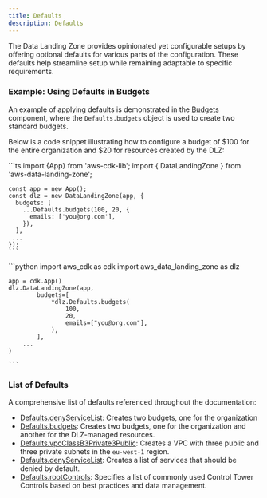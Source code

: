 ```yaml
---
title: Defaults
description: Defaults
---
```


The Data Landing Zone provides opinionated yet configurable setups by offering optional defaults for various
parts of the configuration. These defaults help streamline setup while remaining adaptable to specific requirements.

### Example: Using Defaults in Budgets

An example of applying defaults is demonstrated in the [Budgets](/components/account-management/budgets#defaults)
component, where the `Defaults.budgets` object is used to create two standard budgets.

Below is a code snippet illustrating how to configure a budget of $100 for the entire organization and $20 for
resources created by the DLZ:

<DualCode>
  <Fragment slot="ts">
    ```ts
    import {App} from 'aws-cdk-lib';
    import { DataLandingZone } from 'aws-data-landing-zone';

    const app = new App();
    const dlz = new DataLandingZone(app, {
      budgets: [
        ...Defaults.budgets(100, 20, {
          emails: ['you@org.com'],
        }),
      ],
     ...
    });
    ```
  </Fragment>
  <Fragment slot="python">
    ```python
    import aws_cdk as cdk
    import aws_data_landing_zone as dlz

    app = cdk.App()
    dlz.DataLandingZone(app,
            budgets=[
                *dlz.Defaults.budgets(
                    100,
                    20,
                    emails=["you@org.com"],
                ),
            ],
        ...
    )

    ```
  </Fragment>
</DualCode>

### List of Defaults

A comprehensive list of defaults referenced throughout the documentation:

- [Defaults.denyServiceList](/components/account-management/budgets#defaults): Creates two budgets, one for the organization
- [Defaults.budgets](/components/account-management/budgets#defaults): Creates two budgets, one for the organization
and another for the DLZ-managed resources.
- [Defaults.vpcClassB3Private3Public](/components/networking/vpcs#defaults): Creates a VPC with three public and three
private subnets in the `eu-west-1` region.
- [Defaults.denyServiceList](/components/security/service-deny-list#defaults): Creates a list of services that should
be denied by default.
- [Defaults.rootControls](/components/security/control-tower-controls#defaults): Specifies a list of commonly used
Control Tower Controls based on best practices and data management.
